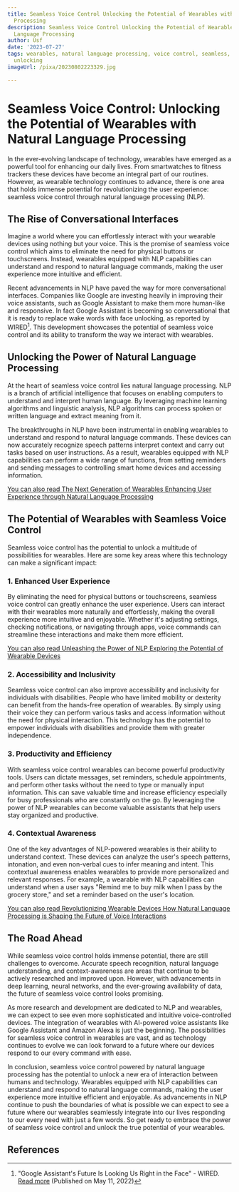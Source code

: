 ```yaml
---
title: Seamless Voice Control Unlocking the Potential of Wearables with Natural Language
  Processing
description: Seamless Voice Control Unlocking the Potential of Wearables with Natural
  Language Processing
author: Usf
date: '2023-07-27'
tags: wearables, natural language processing, voice control, seamless, potential,
  unlocking
imageUrl: /pixa/20230802223329.jpg

---
```

#  Seamless Voice Control: Unlocking the Potential of Wearables with Natural Language Processing

In the ever-evolving landscape of technology, wearables have emerged as a powerful tool for enhancing our daily lives. From smartwatches to fitness trackers these devices have become an integral part of our routines. However, as wearable technology continues to advance,  there is one area that holds immense potential for revolutionizing the user experience: seamless voice control through  natural language processing (NLP).

## The Rise of  Conversational Interfaces

Imagine  a world where you can effortlessly interact with your wearable devices using nothing but your voice. This is the promise of seamless voice control  which aims to eliminate the need for physical buttons or touchscreens. Instead, wearables equipped with NLP capabilities can understand and respond to natural language commands, making the user experience more intuitive and efficient.

Recent advancements in  NLP have paved the way for more conversational interfaces. Companies like Google are investing heavily in improving their voice assistants, such as Google Assistant to make them more human-like and responsive. In fact Google Assistant is becoming so conversational that it is  ready to replace wake  words with face unlocking, as reported by WIRED[^1^]. This development showcases the potential of seamless voice control and its ability to transform  the way  we interact with wearables.

## Unlocking the Power of Natural Language Processing

At the heart  of seamless voice control lies natural  language processing. NLP is a branch  of artificial intelligence that focuses on enabling computers  to understand  and interpret human language. By leveraging machine learning algorithms and linguistic analysis, NLP algorithms can process spoken or written language and extract meaning from it.

The breakthroughs in NLP have been instrumental in enabling wearables to understand and respond to natural language commands. These devices can now accurately recognize speech patterns interpret context and carry out tasks based on user instructions. As a result,  wearables equipped with NLP capabilities  can  perform a wide range of functions, from setting reminders  and  sending messages to controlling smart home devices and accessing  information.

[You  can also read The Next Generation  of Wearables Enhancing User Experience through Natural Language Processing](The%20Next%20Generation%20of%20Wearables%20Enhancing%20User%20Experience%20through%20Natural%20Language%20Processing)


## The Potential of Wearables with Seamless Voice Control

Seamless voice control has the potential to unlock  a multitude of possibilities for wearables. Here are some  key  areas where this technology  can make a significant impact:

### 1. Enhanced User Experience

By eliminating the need for physical buttons or touchscreens, seamless voice control can greatly enhance the user experience.  Users can interact with their wearables  more naturally and  effortlessly, making the overall experience more intuitive and enjoyable. Whether it's  adjusting settings, checking notifications, or navigating through apps, voice commands can streamline these  interactions and make them more efficient.

[You can also read Unleashing the Power of NLP Exploring the  Potential  of Wearable Devices](Unleashing%20the%20Power%20of%20NLP%20Exploring%20the%20Potential%20of%20Wearable%20Devices)


###  2. Accessibility and Inclusivity

Seamless voice control can also improve accessibility and inclusivity for individuals with disabilities. People who  have limited mobility or dexterity can  benefit from the hands-free operation of  wearables. By simply using their  voice they can perform various tasks and access information without  the  need for physical  interaction. This technology has the potential to empower individuals  with disabilities and provide them with greater independence.

### 3.  Productivity and  Efficiency

With seamless voice control wearables can  become powerful productivity tools. Users can dictate messages,  set reminders, schedule appointments, and perform other tasks without the need to type or manually input information. This can save valuable time and increase  efficiency especially for busy professionals who are constantly on  the  go. By leveraging the power of NLP wearables can become valuable assistants that help users stay organized  and productive.

### 4. Contextual Awareness

One of the key advantages of NLP-powered wearables is their ability to understand  context.  These devices  can analyze the user's speech patterns, intonation, and  even non-verbal cues to infer meaning and intent.  This contextual awareness enables wearables to  provide more personalized and  relevant responses. For example, a wearable with NLP capabilities can understand when a user says "Remind me to buy  milk when I pass by the grocery store," and set a reminder  based on the user's location.

[You can also read Revolutionizing Wearable Devices How  Natural Language Processing is Shaping the Future of Voice Interactions](Revolutionizing%20Wearable%20Devices%20How%20Natural%20Language%20Processing%20is%20Shaping%20the%20Future%20of%20Voice%20Interactions)


## The Road Ahead

While seamless voice control holds immense  potential, there are still challenges to overcome. Accurate speech recognition, natural language  understanding,  and context-awareness are areas that continue to be actively researched  and improved upon.  However, with advancements  in  deep learning, neural networks, and the  ever-growing availability of  data, the  future of seamless voice control  looks promising.

As more research and  development are dedicated to NLP and wearables, we  can expect to see even more  sophisticated and intuitive voice-controlled devices. The integration of wearables with AI-powered voice assistants like Google Assistant and Amazon Alexa  is just the beginning. The possibilities for seamless voice control in wearables are vast,  and  as technology continues to evolve we can look forward to a future where our devices respond  to our every command with ease.

In  conclusion,  seamless voice control powered by natural language processing has  the potential to  unlock a new era of interaction between humans and technology. Wearables  equipped with NLP capabilities can understand and respond to natural language  commands, making the user experience more intuitive efficient and enjoyable. As advancements in NLP continue to push the boundaries of what is possible we can expect to see  a future where our wearables seamlessly integrate into our lives  responding to our every need  with just a few words. So get ready to embrace the power of seamless voice control and unlock the true potential of your wearables.

## References

[^1^]: "Google Assistant's  Future Is Looking Us  Right in the Face" - WIRED. [Read more](https://www.wired.com/story/google-assistant-natural-language-sissie-hsiao/) (Published on May 11, 2022)

[^2^]:  "The Technology Empowering Human-Computer Interactions and Preparing  Us for Super-Intelligence" -  Medium. [Read more](https://medium.com/@thelukaswils/the-technology-empowering-human-computer-interactions-and-preparing-us-for-super-intelligence-304a95dc4200) (Published on May 30 2023)

[^3^]: "Unlocking the Power of AI and Speech Recognition  Technology" - On-Page AI. [Read more](https://blog.on-page.ai/ai-and-speech-recognition/)

[^4^]: "Implementation of Wearable AI in  The Digital World"  -  Appinventiv. [Read more](https://appinventiv.com/blog/ai-and-wearable-technology/)